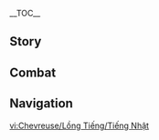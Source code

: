 {{CharacterTabs}}
{{LanguageTabs}}
{{Stub|1={{Meta/VO|rm=1}}}}
__TOC__
==Story==
{{VO/Story
|character           = Chevreuse
|language            = ja
|name                = シュヴルーズ

<!-- Hello -->
|vo_01_01_title      = 初めまして…
|vo_01_01_subtitle   = Hello
|vo_01_01_file       = VO_{language}{character} Hello.ogg
|vo_01_01_tx         = フォンテーヌ特巡隊隊長、シュヴルーズだ。雑談は結構。何か手を焼いている事件はあるか？
|vo_01_01_rm         = 

<!-- Chats -->
|vo_02_01_title      = 世間話·銃
|vo_02_01_subtitle   = Chat: Musket
|vo_02_01_file       = VO_{language}{character} Chat - Musket.ogg
|vo_02_01_tx         = 銃は私が最も好む武器だ。強力な殺傷力と抑止力を有している。そして時折、前者よりも後者のほうが有用なことがある。
|vo_02_01_rm         = 
|vo_02_02_title      = 世間話·巡回
|vo_02_02_subtitle   = Chat: Patrol
|vo_02_02_file       = VO_{language}{character} Chat - Patrol.ogg
|vo_02_02_tx         = 我々特巡隊は、フォンテーヌ廷の日常的な巡回には参加していない。我々が追うような人物は、ノコノコと街中を歩くはずないからな。
|vo_02_02_rm         = 
|vo_02_03_title      = 世間話·食べ物
|vo_02_03_subtitle   = Chat: Food
|vo_02_03_file       = VO_{language}{character} Chat - Food.ogg
|vo_02_03_tx         = 「ポンコロ·ワッカリング」のような軽食は携帯性に優れ、ソースと組み合わせることで様々な味を楽しめる…ここで待っていてくれ、いくつか買ってきてやろう。
|vo_02_03_rm         = 

<!-- Weather -->
|vo_03_01_title      = 雨の日…
|vo_03_01_subtitle   = When It Rains
|vo_03_01_file       = VO_{language}{character} When It Rains.ogg
|vo_03_01_tx         = 安心しろ。たとえ雨の中でも、私の銃はいつも通り撃てる。
|vo_03_01_rm         = 
|vo_03_02_title      = 雷の日…
|vo_03_02_subtitle   = When Thunder Strikes
|vo_03_02_file       = VO_{language}{character} When Thunder Strikes.ogg
|vo_03_02_tx         = 発砲音を雷で紛らわす犯罪者もいるが、私のこの耳を誤魔化せはしない。
|vo_03_02_rm         = 
|vo_03_03_title      = 雪の日…
|vo_03_03_subtitle   = When It Snows
|vo_03_03_file       = VO_{language}{character} When It Snows.ogg
|vo_03_03_tx         = …待て、銃のメンテナンスが必要だ。マシナリーの部分が凍らないようにしなければならない。
|vo_03_03_rm         = 
|vo_03_04_title      = 晴れの日…
|vo_03_04_subtitle   = When the Sun Is Out
|vo_03_04_file       = VO_{language}{character} When the Sun Is Out.ogg
|vo_03_04_tx         = 悪くない天気だな、視界も良好だ。
|vo_03_04_rm         = 
|vo_03_05_title      = 暴風の日…
|vo_03_05_subtitle   = When the Wind Is Blowing
|vo_03_05_file       = VO_{language}{character} When the Wind Is Blowing.ogg
|vo_03_05_tx         = この風速では…撃った銃弾も逸れてしまうだろう。
|vo_03_05_rm         = 
|vo_03_06_title      = 砂漠にいる時…
|vo_03_06_subtitle   = In the Desert
|vo_03_06_file       = VO_{language}{character} In the Desert.ogg
|vo_03_06_tx         = 広大な砂漠は、何かを埋めるのに適している。
|vo_03_06_rm         = 

<!-- Greetings -->
|vo_04_01_title      = おはよう…
|vo_04_01_subtitle   = Good Morning
|vo_04_01_file       = VO_{language}{character} Good Morning.ogg
|vo_04_01_tx         = おはよう。これから体力トレーニングを何セットかやるところなんだが、お前も一緒にどうだ？
|vo_04_01_rm         = 
|vo_04_02_title      = こんにちは…
|vo_04_02_subtitle   = Good Afternoon
|vo_04_02_file       = VO_{language}{character} Good Afternoon.ogg
|vo_04_02_tx         = ああ、お前か。一緒に特巡隊の食堂に行かないか？あそこは腹を満たすのにもってこいの食事ばかりだ。
|vo_04_02_rm         = 
|vo_04_03_title      = こんばんは…
|vo_04_03_subtitle   = Good Evening
|vo_04_03_file       = VO_{language}{character} Good Evening.ogg
|vo_04_03_tx         = やっと今日の仕事も終わったか。大したトラブルはなかったな。さあ、夜食でも食べに行こう、私が案内する。
|vo_04_03_rm         = 
|vo_04_04_title      = おやすみ…
|vo_04_04_subtitle   = Good Night
|vo_04_04_file       = VO_{language}{character} Good Night.ogg
|vo_04_04_tx         = ゆっくり寝るといい。私もあとから休もう。夜に…緊急出動を要する事件があまり起こらないことを祈ろう。
|vo_04_04_rm         = 

<!-- About -->
|vo_05_01_title      = シュヴルーズ自身について·特巡隊
|vo_05_01_subtitle   = About {character}: [[Special Security and Surveillance Patrol]]
|vo_05_01_file       = VO_{language}{character} About {character} - Special Security and Surveillance Patrol.ogg
|vo_05_01_tx         = 特巡隊は、あらゆる危険をはらむ凶悪な事件やタチの悪い犯罪者の対処を専門としてる。ゆえに法を執行する際は…些か強腰の態度をとるんだ。
|vo_05_01_rm         = 
|vo_05_02_title      = シュヴルーズ自身について·帽子
|vo_05_02_subtitle   = About {character}: Uniform Cap
|vo_05_02_friendship = 4
|vo_05_02_file       = VO_{language}{character} About {character} - Uniform Cap.ogg
|vo_05_02_tx         = 特巡隊には、とある暗黙のルールがある。もし隊員が犠牲になった場合、その者の帽子を私たちで保管し、その子孫が特巡隊隊員になったらそいつに渡すというものだ…これも一種の「伝承」と言えるだろう。
|vo_05_02_rm         = 

<!-- About Us -->
|vo_06_01_title      = 興味について…
|vo_06_01_subtitle   = About Us: Interests
|vo_06_01_quest      = As Light Rain Falls Without Reason
|vo_06_01_file       = VO_{language}{character} About Us - Interests.ogg
|vo_06_01_tx         = 空き時間があったら「犯罪小説」を読んでいる。推理小説と違って、この手の小説は複雑な犯罪トリックこそないものの、事件をめぐる様々な葛藤や感情の衝突が重点的に描写されている。なかなか興味深い内容だ。
|vo_06_01_rm         = 
|vo_06_02_title      = 法律について…
|vo_06_02_subtitle   = About Us: The Law
|vo_06_02_quest      = As Light Rain Falls Without Reason
|vo_06_02_friendship = 6
|vo_06_02_file       = VO_{language}{character} About Us - The Law.ogg
|vo_06_02_tx         = 法律で不明な点があれば、いつでも私に聞いてくれ。いや、むしろ…「これくらいは違法じゃないだろう」という考えが頭をよぎったら、真っ先に相談しろ。<br>毎年、僅かな幸運に期待して一線を越える愚か者が大勢いる。お前がそういったやつらと同類になるのは見たくないからな。
|vo_06_02_rm         = 

<!-- Miscellany I -->
|vo_07_01_title      = 「神の目」について…
|vo_07_01_subtitle   = About the Vision
|vo_07_01_friendship = 4
|vo_07_01_file       = VO_{language}{character} About the Vision.ogg
|vo_07_01_tx         = 私の仕事において、「神の目」は戦闘面で実に無視できない補助を担ってる。これを手にしてから、銃が深刻なトラブルを起こしたことは一度もない。「神の目と銃を同時に持つ特巡隊隊長」&mdash;&mdash;この名があれば、臆病な容疑者たちを震え上がらせることだってできるだろう。
|vo_07_01_rm         = 
|vo_07_02_title      = シェアしたいこと…
|vo_07_02_subtitle   = Something to Share
|vo_07_02_file       = VO_{language}{character} Something to Share.ogg
|vo_07_02_tx         = まさか、ハンコットが本当にミリスを逮捕するとはな…たとえ最愛の者であってもその手で捕らえられるのか…感服した。しかし、ミリスの罪には疑問が残る。彼女は拾った装飾品を売ったに過ぎない。それだけで貴族が言うところの罪人になってしまうとは…まったく、正義とは実に捉えがたいものだ。お前はどう思う？
|vo_07_02_rm         = 
|vo_07_03_title      = 興味のあること·警備ロボ
|vo_07_03_subtitle   = Interesting Things: [[Gardemek]]
|vo_07_03_file       = VO_{language}{character} Interesting Things - Gardemek.ogg
|vo_07_03_tx         = 我々は執律庭に所属してはいるが、特巡隊が任務を遂行するときに警備ロボを大量に導入することはない。なぜなら…ふん、あのノロマで重たいマシナリーどもは、我々の撃った弾を遮るだけだからな。
|vo_07_03_rm         = 

<!-- About Others -->
|vo_08_01_title      = ナヴィアについて…
|vo_08_01_subtitle   = About [[Navia]]
|vo_08_01_quest      = As Light Rain Falls Without Reason
|vo_08_01_friendship = 4
|vo_08_01_file       = VO_{language}{character} About Navia.ogg
|vo_08_01_tx         = ナヴィアさんの父上に関する殺人事件は聞いたことがある。当時、執律庭でも騒がれ、多くの者がその件で議論していた。<br>幸い、今は冤罪であったことが明らかになり、真犯人も裁かれた…「正義」がようやく訪れたというわけだ。
|vo_08_01_rm         = 
|vo_08_02_title      = リネについて…
|vo_08_02_subtitle   = About [[Lyney]]
|vo_08_02_friendship = 4
|vo_08_02_file       = VO_{language}{character} About Lyney.ogg
|vo_08_02_tx         = ああ、その大魔術師なら知ってる。以前、傷害·誘拐·殺人の疑いのあるマジシャンを捕らえたのだが、その犯行方法がまったく不明でな。結局、リネさんを顧問に迎えて初めて、重要な物的証拠が見つかり、その容疑者を有罪にできたのだ。その後、ある小説家がこの事件に興味を持ち、マジックによる犯罪を題材にした推理小説を書いたという。<br>しかし…小説の描写があまりに細かすぎて、今もまだ審査中だそうだ。しばらく出版できそうにないだろう。
|vo_08_02_rm         = 
|vo_08_03_title      = フレミネについて…
|vo_08_03_subtitle   = About [[Freminet]]
|vo_08_03_friendship = 4
|vo_08_03_file       = VO_{language}{character} About Freminet.ogg
|vo_08_03_tx         = ある日、パーツを買いに出かけた際にその潜水士と会ったことがある&mdash;&mdash;彼も、店に残っていた唯一の汎用パーツが目当てだったようだ。パーツを譲ろうとしたんだが、彼はすぐさま手を引っ込め、うつむいたまま店を飛び出してしまった。悪く言えば、まるで犯罪者のようだったな…
|vo_08_03_rm         = 
|vo_08_04_title      = クロリンデについて…
|vo_08_04_subtitle   = About [[Clorinde]]
|vo_08_04_friendship = 4
|vo_08_04_file       = VO_{language}{character} About Clorinde.ogg
|vo_08_04_tx         = その決闘代理人はフォンテーヌ廷で名の知れた人物だ。私と彼女では職務が違うため、その仕事ぶりを勝手に評価することはしないが…しかし、彼女が決闘を引き受ける理由は、どれも彼女の心の中にある「正義」からだと、私は信じてる。
|vo_08_04_rm         = 
|vo_08_05_title      = リオセスリについて…
|vo_08_05_subtitle   = About [[Wriothesley]]
|vo_08_05_friendship = 4
|vo_08_05_file       = VO_{language}{character} About Wriothesley.ogg
|vo_08_05_tx         = リオセスリさんの手腕は「実に効果的」だ。少なくとも犯罪者どもは、「メロピデ要塞」が老後を過ごせる生ぬるい場所ではないとはっきりと理解してる。これは、我々が尋問をする上で大いに役立ってくれてるんだ。
|vo_08_05_rm         = 
|vo_08_06_title      = エミリエについて…
|vo_08_06_subtitle   = About [[Emilie]]
|vo_08_06_friendship = 4
|vo_08_06_file       = VO_{language}{character} About Emilie.ogg
|vo_08_06_tx         = 彼女とは個人的な付き合いがあって、仲がいいんだ。彼女が持つ化学の知識で物的証拠を分析してもらい、何度か犯人を突き止めるのを手伝ってもらったことがある。たとえば、犯人がどんな香水を使っているのか、どんな花を贈ったのか、さらにはどこに行き、どこの土を踏んだのかなど…こういった目に見えない情報を数多く見つけてくれるんだ。外れたことは、これまでに一度もない。
|vo_08_06_rm         = 
|vo_08_07_title      = 千織について…
|vo_08_07_subtitle   = About [[Chiori]]
|vo_08_07_friendship = 4
|vo_08_07_file       = VO_{language}{character} About Chiori.ogg
|vo_08_07_tx         = 千織が揉め事を処理する方法は、些か過激だ。だが、彼女は独自の手段とコネで何度も特巡隊に情報を提供してきた。「お返し」として、彼女が誰かを店から追い出したり、悪質なライバル店を懲らしめたりしても、私は目をつぶっている。あとになって調べると分かるのだが、理にかなっているのはいつも千織のほうだ。彼女はただ、無駄口を叩くのを億劫がっているだけなんだろう。
|vo_08_07_rm         = 
|vo_08_08_title      = シャルロットについて…
|vo_08_08_subtitle   = About [[Charlotte]]
|vo_08_08_friendship = 4
|vo_08_08_file       = VO_{language}{character} About Charlotte.ogg
|vo_08_08_tx         = なんとも困った記者だ。重大事件が起きるたびに、いくら現場を封鎖しようと真っ先にその近くに現れる…以前、部下が彼女を第一容疑者だと考え、半月も拘留したことがあったが、それでも留置場内で記事を仕上げたという…どうやら時間を見つけて、彼女の編集長としっかり話をしなければならないな。
|vo_08_08_rm         = 
|vo_08_09_title      = シグウィンについて…
|vo_08_09_subtitle   = About [[Sigewinne]]
|vo_08_09_quest      = The Remains of the Past Day
|vo_08_09_friendship = 4
|vo_08_09_file       = VO_{language}{character} About Sigewinne.ogg
|vo_08_09_tx         = 特巡隊とメリュジーヌは昔から友好関係にある。我々はよく、マレショーセ·ファントムのメリュジーヌと連携を取っているのだ。あの子たちは善良で、誠実で信頼でき、いくつかの重大事件を処理するときには、貴重な役割を果たす…私も個人的に、何人かのメリュジーヌといい関係を築かせてもらってる。そのうちの一人が、シグウィン看護師長だ。<br>過去から現在に至るまで、メリュジーヌはなくてはならない仲間だ。今後…あの者たちを傷つける不届き者が再び現れたら、特巡隊の銃口は決して情けをかけはしないだろう。
|vo_08_09_rm         = 
|vo_08_10_title      = ヌヴィレットについて…
|vo_08_10_subtitle   = About [[Neuvillette]]
|vo_08_10_friendship = 4
|vo_08_10_file       = VO_{language}{character} About Neuvillette.ogg
|vo_08_10_tx         = 最高審判官様が審判で私情を挟まないことは、誰もが知っていることだ。人情味に欠けてると言う者もいるが、正義は人情に阻まれるべきではないと私は思う。法律に反した者は有罪となる、それだけだ。
|vo_08_10_rm         = 
|vo_08_11_title      = フリーナについて…
|vo_08_11_subtitle   = About [[Furina]]
|vo_08_11_friendship = 4
|vo_08_11_file       = VO_{language}{character} About Furina.ogg
|vo_08_11_tx         = フリーナ様か…ある日突然、あの方が私たちに「ライフルドリル」をするよう指示したことがある。全員に特製の「儀仗銃」を装備させただけでなく、「ライフルドリル」の特殊な訓練も受けさせた…幸い、あの方のお気に召す儀礼曲がなかなか見つからず、お蔵入りとなったがな。
|vo_08_11_rm         = 

<!-- More About -->
|vo_09_01_title      = シュヴルーズを知る·1
|vo_09_01_subtitle   = More About {character}: I
|vo_09_01_file       = VO_{language}{character} More About {character} - 01.ogg
|vo_09_01_tx         = 悪いが人付き合いは…いや、正確に言えば…まともな人との付き合い方は心得ていなくてな。聞きたいことがあったら、雑談を挟まずに直接聞いてくれ。
|vo_09_01_rm         = 
|vo_09_02_title      = シュヴルーズを知る·2
|vo_09_02_subtitle   = More About {character}: II
|vo_09_02_friendship = 3
|vo_09_02_file       = VO_{language}{character} More About {character} - 02.ogg
|vo_09_02_tx         = 特巡隊は、執律庭に所属する複数の法執行部門のひとつだ。その大胆ともいえる行動様式とメンバー構成から、一部の執律庭の者は「規則を最も守らない」部門と言ってる。<br>だが私は、特巡隊の行動規範は外部の影響を受けるべきではないと考える。我々が対処しなければならない悪党は、パレ·メルモニアに座ってるジェントルマンなんかではないからな。もし法に背き、規律を乱すような悪行が暴雨となって突如降り注いだなら、我々はやつらに半拍も遅れることなく動かなければならない。
|vo_09_02_rm         = 
|vo_09_03_title      = シュヴルーズを知る·3
|vo_09_03_subtitle   = More About {character}: III
|vo_09_03_friendship = 4
|vo_09_03_file       = VO_{language}{character} More About {character} - 03.ogg
|vo_09_03_tx         = これまで私が接してきた犯罪者は、誰もが悪逆非道な無法者や凶悪犯だったわけではない。<br>多くの場合、やつらは小さな過ちにつまづき、その責任を取ることを恐れ、密かに解決しようとした結果&mdash;&mdash;知らず知らずのうちに虚偽の渦に呑まれ、やがて…無数の嘘の中で犯罪の道を歩むことを余儀なくされてしまったのだ。<br>私の一番好きな劇作家はかつて、ある劇の中でこう書いていた&mdash;&mdash;「嘘は罪を生み、育む、悪しき土地である」と。<br>だがその人は、数年後に盗作で逮捕された…その劇にとんだ「ドラマ性」を添えたと言わざるを得ない。
|vo_09_03_rm         = 
|vo_09_04_title      = シュヴルーズを知る·4
|vo_09_04_subtitle   = More About {character}: IV
|vo_09_04_friendship = 5
|vo_09_04_file       = VO_{language}{character} More About {character} - 04.ogg
|vo_09_04_tx         = 父が投獄されたことで、私はかつて「罪人の娘」と呼ばれていた。サーンドル河で育った私は、太陽の光が届かない一角をこの目でいくつも見てきた。そういった生い立ちから私を嫌う人も少なくないが、それ以上に私は多くを学んできた。<br>法を執行する者は、己の心の中の「正義」を信じ、それを行動に移さなければならない…これは父が私に教えてくれた言葉だ。<br>そして、私はそれを心の底から信じている。
|vo_09_04_rm         = 
|vo_09_05_title      = シュヴルーズを知る·5
|vo_09_05_subtitle   = More About {character}: V
|vo_09_05_friendship = 6
|vo_09_05_file       = VO_{language}{character} More About {character} - 05.ogg
|vo_09_05_tx         = 実際のところ…特巡隊隊長である私は、道徳をことごとく捨てた悪人が、好き勝手に法を破る姿を散々見てきた。そして、何の罪もない心優しい人々が事件に巻き込まれ怪我をし、あまつさえ命を奪われる姿もだ…私はよく憤りと己の無力さを感じてしまう。<br>「罪人」は罰せられるべきだと固く信じているが、それは無限に続く復讐の連鎖を意味するわけではない。<br>目を覆ったまま感情に身を任せれば、いずれ冬の海に溺れてしまう。<br>だからこそ、権力を握れば握るほど、警戒を怠ってはならないのだ。己が心にある「正義」を追い求めると同時に、その道中で自我を失わないようにしないとな。
|vo_09_05_rm         = 

<!-- Miscellany II -->
|vo_10_01_title      = シュヴルーズの趣味…
|vo_10_01_subtitle   = {character}'s Hobbies
|vo_10_01_file       = VO_{language}{character} Hobbies.ogg
|vo_10_01_tx         = トレーニング？射撃？いや、強いて言えば…犯罪小説を読むことだ。そうだ、『ミステリー·トレーサー』の最新刊を受け取りに行かなければ。
|vo_10_01_rm         = 
|vo_10_02_title      = シュヴルーズの悩み…
|vo_10_02_subtitle   = {character}'s Troubles
|vo_10_02_file       = VO_{language}{character} Troubles.ogg
|vo_10_02_tx         = 私に面倒な礼儀作法をこれ以上学ばせないでくれ。そんなことに時間を割くくらいなら、凶悪犯を見張ってたほうがマシだ。
|vo_10_02_rm         = 
|vo_10_03_title      = 好きな食べ物…
|vo_10_03_subtitle   = Favorite Food
|vo_10_03_file       = VO_{language}{character} Favorite Food.ogg
|vo_10_03_tx         = 脂質と糖質の多い食べ物は、勤務中のエネルギーを十分まかなうことができ、気分まで良くしてくれる&mdash;&mdash;休みの日の場合？そういった食べ物は私の体重を増やす「罪悪感の塊」となる。そして、それら「罪悪」を消滅させることで、同じく一日中いい気分になれるのだ。
|vo_10_03_rm         = 
|vo_10_04_title      = 嫌いな食べ物…
|vo_10_04_subtitle   = Least Favorite Food
|vo_10_04_file       = VO_{language}{character} Least Favorite Food.ogg
|vo_10_04_tx         = 私は…冷たい生ものは少し苦手なんだ。口に入れるものは、せめて中まで火を通すべきだと思うんだが…
|vo_10_04_rm         = 

<!-- Receiving a Gift -->
|vo_11_01_title      = 贈り物を受け取る·1
|vo_11_01_subtitle   = Receiving a Gift: I
|vo_11_01_file       = VO_{language}{character} Receiving a Gift - 01.ogg
|vo_11_01_tx         = 素晴らしい。ただ…いつの間にか食べすぎてしまったようだ。トレーニングメニューを増やさなければな。
|vo_11_01_rm         = 
|vo_11_02_title      = 贈り物を受け取る·2
|vo_11_02_subtitle   = Receiving a Gift: II
|vo_11_02_file       = VO_{language}{character} Receiving a Gift - 02.ogg
|vo_11_02_tx         = ほう、特巡隊の食堂が出すものよりずっと美味しい。
|vo_11_02_rm         = 
|vo_11_03_title      = 贈り物を受け取る·3
|vo_11_03_subtitle   = Receiving a Gift: III
|vo_11_03_file       = VO_{language}{character} Receiving a Gift - 03.ogg
|vo_11_03_tx         = 腹を満たすには十分で、余計な食欲もそそらない…この料理、私にとっては「絶品」だ。
|vo_11_03_rm         = 

<!-- Birthday -->
|vo_12_01_title      = 誕生日…
|vo_12_01_subtitle   = Birthday
|vo_12_01_file       = VO_{language}{character} Birthday.ogg
|vo_12_01_tx         = 誕生日、おめでとう。よし…気をつけ！もっと背筋を伸ばせ、膝を曲げるな。お前の体のサイズを測って、携帯式小銃をオーダーメイドしてやろう。クイックドローホルスターもだ…<br>よし、リラックスしていいぞ。銃が完成するまで、訓練銃で標的を狙うトレーニングをしてやる。さあ、今からだ、ついて来い。
|vo_12_01_rm         = 

<!-- Feelings About Ascension -->
|vo_13_01_title      = 突破した感想·起
|vo_13_01_subtitle   = Feelings About Ascension: Intro
|vo_13_01_ascension  = 1
|vo_13_01_file       = VO_{language}{character} Feelings About Ascension - 01.ogg
|vo_13_01_tx         = 悪くない。銃を持つ手がより安定した。
|vo_13_01_rm         = 
|vo_13_02_title      = 突破した感想·承
|vo_13_02_subtitle   = Feelings About Ascension: Building Up
|vo_13_02_ascension  = 2
|vo_13_02_file       = VO_{language}{character} Feelings About Ascension - 02.ogg
|vo_13_02_tx         = これなら、もっと遠くの敵を狙い撃ちできるはずだ…
|vo_13_02_rm         = 
|vo_13_03_title      = 突破した感想·転
|vo_13_03_subtitle   = Feelings About Ascension: Climax
|vo_13_03_ascension  = 4
|vo_13_03_file       = VO_{language}{character} Feelings About Ascension - 03.ogg
|vo_13_03_tx         = 感謝する。これほどの力があれば、より効率的に悪党どもを追い詰められる。
|vo_13_03_rm         = 
|vo_13_04_title      = 突破した感想·結
|vo_13_04_subtitle   = Feelings About Ascension: Conclusion
|vo_13_04_ascension  = 6
|vo_13_04_file       = VO_{language}{character} Feelings About Ascension - 04.ogg
|vo_13_04_tx         = お前から受けたすべての助力に礼を言おう…特巡隊を常に自由に動かせる保証はないが…私だけなら、頼まれれば同行するつもりだ。
|vo_13_04_rm         = 
|vo_13_04_tl         = 
}}


==Combat==
{{Combat VO
|character           = Chevreuse
|language            = ja

<!-- Elemental Skill -->
|skill_1_tx          = 動くなッ！
|skill_1_rm          = 
|skill_2_tx          = 武器を捨てろ！
|skill_2_rm          = 
|skill_3_tx          = 最後の警告だ！
|skill_3_rm          = 

<!-- Elemental Burst -->
|burst_1_tx          = これは必要な武力だ。
|burst_1_rm          = 
|burst_2_tx          = 法の裁きを受けて来い。
|burst_2_rm          = 
|burst_3_tx          = 投降しろ！
|burst_3_rm          = 

<!-- Sprint Start -->
|sprint-s_1_file     = Sprint Start 01,Sprint Start 02,Sprint Start 03

<!-- Deploying Wind Glider -->
|glider_1_file       = Deploying Wind Glider 01,Deploying Wind Glider 02,Deploying Wind Glider 03

<!-- Opening Treasure Chest -->
|chest_1_tx          = 悪くない。
|chest_1_rm          = 
|chest_2_tx          = 盗品がないといいが。
|chest_2_rm          = 
|chest_3_tx          = 違法所得ではない、安心しろ。
|chest_3_rm          = 

<!-- Low HP -->
|low-hp_1_tx         = この、悪党め…！
|low-hp_1_rm         = 
|low-hp_2_tx         = 無法者が。
|low-hp_2_rm         = 
|low-hp_3_tx         = 貴様に、弁明する権利はもうない。
|low-hp_3_rm         = 

<!-- Ally Low HP -->
|ally-low-hp_1_tx    = 隊列を乱すな！
|ally-low-hp_1_rm    = 
|ally-low-hp_2_tx    = 陣形を維持しろ！
|ally-low-hp_2_rm    = 

<!-- Fallen -->
|fallen_1_tx         = 正義は…どこに…
|fallen_1_rm         = 
|fallen_2_tx         = 罪人は…今なお…
|fallen_2_rm         = 
|fallen_3_tx         = これが…結末か…
|fallen_3_rm         = 

<!-- Light Hit Taken -->
|hit-l_1_file        = Light Hit Taken 01,Light Hit Taken 02,Light Hit Taken 03,Light Hit Taken 04,Light Hit Taken 05,Light Hit Taken 06

<!-- Heavy Hit Taken -->
|hit-h_1_tx          = 無駄な抵抗を…！
|hit-h_1_rm          = 
|hit-h_2_file        = Heavy Hit Taken 02,Heavy Hit Taken 03,Heavy Hit Taken 04,Heavy Hit Taken 05,Heavy Hit Taken 06

<!-- Joining Party -->
|join_1_tx           = 出動だ。
|join_1_rm           = 
|join_2_tx           = 追加のトレーニングといこう。
|join_2_rm           = 
|join_3_tx           = 準備はいつでも整ってる。
|join_3_rm           = 

<!-- Character Idles -->
|idle_1_file         = 

<!-- Light Attack -->
|atk-l_1_file        = Light Attack 01,Light Attack 02,Light Attack 03,Light Attack 04,Light Attack 05,Light Attack 06,Light Attack 07

<!-- Mid Attack -->
|atk-m_1_file        = Mid Attack 01,Mid Attack 02,Mid Attack 03

<!-- Heavy Attack -->
|atk-h_1_file        = Heavy Attack 01,Heavy Attack 02,Heavy Attack 03

<!-- Climbing -->
|climb_1_file        = Climbing 01,Climbing 02,Climbing 03

<!-- Climbing Breath -->
|climb-b_1_file      = Climbing Breath 01,Climbing Breath 02,Climbing Breath 03

<!-- Jumping -->
|jump_1_file         = Jumping 01,Jumping 02,Jumping 03,Jumping 04,Jumping 05
}}

==Navigation==
{{Character Navbox|VO-JA}}

[[vi:Chevreuse/Lồng Tiếng/Tiếng Nhật]]